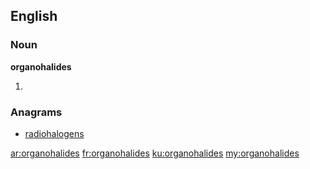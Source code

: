 ==English==

===Noun===
'''organohalides'''

# {{plural of|organohalide}}

===Anagrams===
* [[radiohalogens#English|radiohalogens]]

[[ar:organohalides]]
[[fr:organohalides]]
[[ku:organohalides]]
[[my:organohalides]]